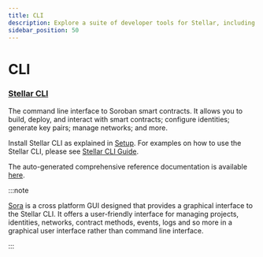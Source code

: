 ```yaml
---
title: CLI
description: Explore a suite of developer tools for Stellar, including CLI.
sidebar_position: 50
---
```


# CLI

### [Stellar CLI](https://github.com/stellar/stellar-cli)

The command line interface to Soroban smart contracts. It allows you to build, deploy, and interact with smart contracts; configure identities; generate key pairs; manage networks; and more.

Install Stellar CLI as explained in [Setup](../../../build/smart-contracts/getting-started/setup.mdx#install-the-stellar-cli). For examples on how to use the Stellar CLI, please see [Stellar CLI Guide](../../../build/guides/cli/README.mdx).

The auto-generated comprehensive reference documentation is available [here](stellar-cli.mdx).

:::note

[Sora] is a cross platform GUI designed that provides a graphical interface to the Stellar CLI. It offers a user-friendly interface for managing projects, identities, networks, contract methods, events, logs and so more in a graphical user interface rather than command line interface.

:::

[Sora]: https://github.com/tolgayayci/sora
